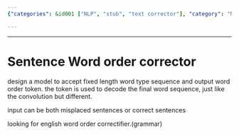 ```yaml
---
{"categories": &id001 ["NLP", "stub", "text corrector"], "category": "Natural Language Processing", "date": "2023-12-22 23:52:59", "description": "This article discusses a model design for correcting sentence word order, using fixed length input sequences and outputting word order tokens for decoding final word sequences. The model can handle both misplaced sentences or correct ones, focusing on English grammar improvement.", "tags": *id001, "title": "Sentence Word order corrector"}

---
```


------

# Sentence Word order corrector

design a model to accept fixed length word type sequence and output word order token. the token is used to decode the final word sequence, just like the convolution but different.

input can be both misplaced sentences or correct sentences

looking for english word order correctifier.(grammar)

